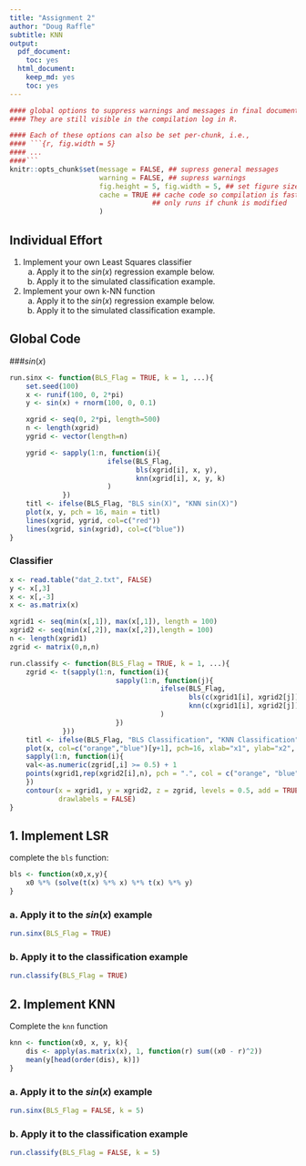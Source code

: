 ```yaml
---
title: "Assignment 2"
author: "Doug Raffle"
subtitle: KNN
output:
  pdf_document:
    toc: yes
  html_document:
    keep_md: yes
    toc: yes
---
```

<!-- YAML header to specify document properties -->

```r
#### global options to suppress warnings and messages in final document.
#### They are still visible in the compilation log in R.

#### Each of these options can also be set per-chunk, i.e.,
#### ```{r, fig.width = 5} 
#### ... 
####```
knitr::opts_chunk$set(message = FALSE, ## supress general messages
                      warning = FALSE, ## supress warnings
                      fig.height = 5, fig.width = 5, ## set figure size (inches)
                      cache = TRUE ## cache code so compilation is faster
                                   ## only runs if chunk is modified
                      )
```

## Individual Effort

1. Implement your own Least Squares classifier
    a. Apply it to the $sin(x)$ regression example below.
    b. Apply it to the simulated classification example.
2. Implement your own k-NN function
    a. Apply it to the $sin(x)$ regression example below.
    b. Apply it to the simulated classification example.

<!-- Each of the code chunks can be left empty, students can fill in -->
<!-- their solutions in the document -->

## Global Code
###$sin(x)$
```r
run.sinx <- function(BLS_Flag = TRUE, k = 1, ...){
    set.seed(100)
    x <- runif(100, 0, 2*pi)
    y <- sin(x) + rnorm(100, 0, 0.1)

    xgrid <- seq(0, 2*pi, length=500)
    n <- length(xgrid)
    ygrid <- vector(length=n)

    ygrid <- sapply(1:n, function(i){
                        ifelse(BLS_Flag,
                               bls(xgrid[i], x, y),
                               knn(xgrid[i], x, y, k)
                        )
             })
    titl <- ifelse(BLS_Flag, "BLS sin(X)", "KNN sin(X)")
    plot(x, y, pch = 16, main = titl)
    lines(xgrid, ygrid, col=c("red"))
    lines(xgrid, sin(xgrid), col=c("blue"))
}
```
### Classifier
```r
x <- read.table("dat_2.txt", FALSE)
y <- x[,3]
x <- x[,-3]
x <- as.matrix(x)

xgrid1 <- seq(min(x[,1]), max(x[,1]), length = 100)
xgrid2 <- seq(min(x[,2]), max(x[,2]),length = 100)
n <- length(xgrid1)
zgrid <- matrix(0,n,n)

run.classify <- function(BLS_Flag = TRUE, k = 1, ...){
    zgrid <- t(sapply(1:n, function(i){
                          sapply(1:n, function(j){
                                     ifelse(BLS_Flag,
                                            bls(c(xgrid1[i], xgrid2[j]), x, y),
                                            knn(c(xgrid1[i], xgrid2[j]), x, y, k)
                                     )
                          })
             }))
    titl <- ifelse(BLS_Flag, "BLS Classification", "KNN Classification")
    plot(x, col=c("orange","blue")[y+1], pch=16, xlab="x1", ylab="x2", main=titl)
    sapply(1:n, function(i){
	val<-as.numeric(zgrid[,i] >= 0.5) + 1
	points(xgrid1,rep(xgrid2[i],n), pch = ".", col = c("orange", "blue")[val])
    })
    contour(x = xgrid1, y = xgrid2, z = zgrid, levels = 0.5, add = TRUE, 
            drawlabels = FALSE)
}
```


## 1. Implement LSR
complete the `bls` function:

```r
bls <- function(x0,x,y){
    x0 %*% (solve(t(x) %*% x) %*% t(x) %*% y)
}
```

### a. Apply it to the $sin(x)$ example
```r
run.sinx(BLS_Flag = TRUE)
```

### b. Apply it to the classification example
```r
run.classify(BLS_Flag = TRUE)
```

## 2. Implement KNN
Complete the `knn` function
```r
knn <- function(x0, x, y, k){
    dis <- apply(as.matrix(x), 1, function(r) sum((x0 - r)^2))
    mean(y[head(order(dis), k)])
}
```

### a. Apply it to the $sin(x)$ example
```r
run.sinx(BLS_Flag = FALSE, k = 5)
```

### b. Apply it to the classification example
```r
run.classify(BLS_Flag = FALSE, k = 5)
```
